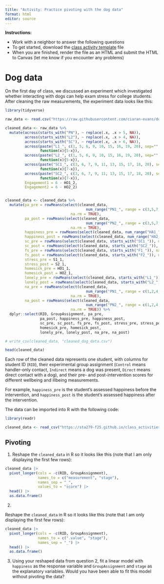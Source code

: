 ```yaml
---
title: "Activity: Practice pivoting with the dog data"
format: html
editor: source
---
```


**Instructions:** 

* Work with a neighbor to answer the following questions 
* To get started, download the [class activity template](https://sta279-f25.github.io/class_activities/ca_05_template.qmd) file
* When you are finished, render the file as an HTML and submit the HTML to Canvas (let me know if you encounter any problems)

# Dog data

On the first day of class, we discussed an experiment which investigated whether interacting with dogs can help exam stress for college students. After cleaning the raw measurements, the experiment data looks like this:

```r
library(tidyverse)

raw_data <- read.csv("https://raw.githubusercontent.com/ciaran-evans/dog-data-analysis/main/dog_data_raw.csv")

cleaned_data <- raw_data %>%
  mutate(across(starts_with("PN"), ~ replace(.x, .x > 5, NA)),
         across(starts_with("L2"), ~ replace(.x, .x > 4, NA)),
         across(starts_with("SC"), ~ replace(.x, .x > 6, NA)),
         across(paste("L1_", c(1, 5, 6, 9, 10, 15, 16, 19, 20), sep=""),
                function(x){5-x}),
         across(paste("L2_", c(1, 5, 6, 9, 10, 15, 16, 19, 20), sep=""),
                function(x){5-x}),
         across(paste("SC1_", c(3, 6, 7, 9, 11, 13, 15, 17, 18, 20), sep=""),
                function(x){7-x}),
         across(paste("SC2_", c(3, 6, 7, 9, 11, 13, 15, 17, 18, 20), sep=""),
                function(x){7-x}),
         Engagement1 = 6 - HO1_2,
         Engagement2 = 6 - HO2_2)


cleaned_data <- cleaned_data %>%
  mutate(pa_pre = rowMeans(select(cleaned_data,
                                     num_range("PN1_", range = c(3,5,7,8,10))),
                              na.rm = TRUE),
         pa_post = rowMeans(select(cleaned_data,
                                     num_range("PN2_", range = c(3,5,7,8,10))),
                              na.rm = TRUE), 
         happiness_pre = rowMeans(select(cleaned_data, num_range("HA1_", range = c(1,2,3))), na.rm = TRUE),
         happiness_post = rowMeans(select(cleaned_data, num_range("HA2_", range = c(1,2,3))), na.rm = TRUE),
         sc_pre = rowMeans(select(cleaned_data, starts_with("SC1_")), na.rm = TRUE),
         sc_post = rowMeans(select(cleaned_data, starts_with("SC2_")), na.rm = TRUE),
         fs_pre = rowMeans(select(cleaned_data, starts_with("F1_")), na.rm = TRUE),
         fs_post = rowMeans(select(cleaned_data, starts_with("F2_")), na.rm = TRUE),
         stress_pre = S1_1,
         stress_post = S2_1,
         homesick_pre = HO1_1,
         homesick_post = HO2_1,
         lonely_pre = rowMeans(select(cleaned_data, starts_with("L1_")), na.rm = T),
         lonely_post = rowMeans(select(cleaned_data, starts_with("L2_")), na.rm = T),
         na_pre = rowMeans(select(cleaned_data,
                                     num_range("PN1_", range = c(1,2,4,6,9))),
                              na.rm = TRUE),
         na_post = rowMeans(select(cleaned_data,
                                     num_range("PN2_", range = c(1,2,4,6,9))),
                              na.rm = TRUE)) %>%
  dplyr::select(RID, GroupAssignment, pa_pre, 
                pa_post, happiness_pre, happiness_post, 
                sc_pre, sc_post, fs_pre, fs_post, stress_pre, stress_post,
                homesick_pre, homesick_post,
                lonely_pre, lonely_post, na_pre, na_post)

# write_csv(cleaned_data, "cleaned_dog_data.csv")
```

```r
head(cleaned_data)
```

Each row of the cleaned data represents one student, with columns for student ID (`RID`), their experimental group assignment (`Control` means handler-only contact, `Indirect` means a dog was present, `Direct` means direct contact with a dog), and their pre- and post-intervention scores for different wellbeing and illbeing measurements.

For example, `happiness_pre` is the student's assessed happiness before the intervention, and `happiness_post` is the student's assessed happiness after the intervention.

The data can be imported into R with the following code:


```r
library(readr)

cleaned_data <- read_csv("https://sta279-f25.github.io/class_activities/cleaned_dog_data.csv")
```

## Pivoting

1. Reshape the `cleaned_data` in R so it looks like this (note that I am only displaying the first few rows):

```r
cleaned_data |>
  pivot_longer(cols = -c(RID, GroupAssignment),
               names_to = c("measurement", "stage"),
               names_sep = "_",
               values_to = "score") |>
  head() |>
  as.data.frame()
```

2.

Reshape the `cleaned_data` in R so it looks like this (note that I am only displaying the first few rows):

```r
cleaned_data |>
  pivot_longer(cols = -c(RID, GroupAssignment),
               names_to = c(".value", "stage"),
               names_sep = "_") |>
  head() |>
  as.data.frame()
```

3. Using your reshaped data from question 2, fit a linear model with `happiness` as the response variable and `GroupAssignment` and `stage` as the explanatory variables. Would you have been able to fit this model without pivoting the data?


